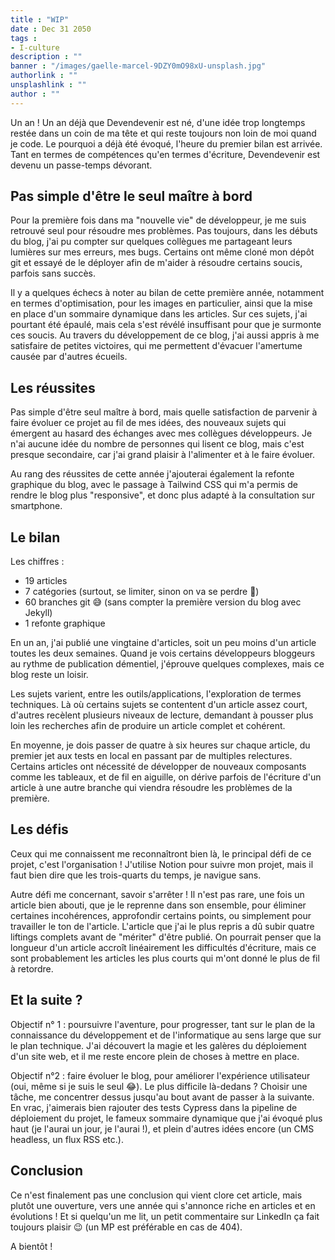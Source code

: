 ```yaml
---
title : "WIP"
date : Dec 31 2050
tags :
- I-culture
description : ""
banner : "/images/gaelle-marcel-9DZY0mO98xU-unsplash.jpg"
authorlink : ""
unsplashlink : ""
author : ""
---
```


Un an ! Un an déjà que Devendevenir est né, d'une idée trop longtemps restée dans un coin de ma tête et qui reste toujours non loin de moi quand je code. Le pourquoi a déjà été évoqué, l'heure du premier bilan est arrivée. Tant en termes de compétences qu'en termes d'écriture, Devendevenir est devenu un passe-temps dévorant.

## Pas simple d'être le seul maître à bord

Pour la première fois dans ma "nouvelle vie" de développeur, je me suis retrouvé seul pour résoudre mes problèmes. Pas toujours, dans les débuts du blog, j'ai pu compter sur quelques collègues me partageant leurs lumières sur mes erreurs, mes bugs. Certains ont même cloné mon dépôt git et essayé de le déployer afin de m'aider à résoudre certains soucis, parfois sans succès.

Il y a quelques échecs à noter au bilan de cette première année, notamment en termes d'optimisation, pour les images en particulier, ainsi que la mise en place d'un sommaire dynamique dans les articles. Sur ces sujets, j'ai pourtant été épaulé, mais cela s'est révélé insuffisant pour que je surmonte ces soucis. Au travers du développement de ce blog, j'ai aussi appris à me satisfaire de petites victoires, qui me permettent d'évacuer l'amertume causée par d'autres écueils.

## Les réussites

Pas simple d'être seul maître à bord, mais quelle satisfaction de parvenir à faire évoluer ce projet au fil de mes idées, des nouveaux sujets qui émergent au hasard des échanges avec mes collègues développeurs. Je n'ai aucune idée du nombre de personnes qui lisent ce blog, mais c'est presque secondaire, car j'ai grand plaisir à l'alimenter et à le faire évoluer.

Au rang des réussites de cette année j'ajouterai également la refonte graphique du blog, avec le passage à Tailwind CSS qui m'a permis de rendre le blog plus "responsive", et donc plus adapté à la consultation sur smartphone.

## Le bilan

Les chiffres :

- 19 articles
- 7 catégories (surtout, se limiter, sinon on va se perdre 🤣)
- 60 branches git 😅 (sans compter la première version du blog avec Jekyll)
- 1 refonte graphique

En un an, j'ai publié une vingtaine d'articles, soit un peu moins d'un article toutes les deux semaines. Quand je vois certains développeurs bloggeurs au rythme de publication démentiel, j'éprouve quelques complexes, mais ce blog reste un loisir.

Les sujets varient, entre les outils/applications, l'exploration de termes techniques. Là où certains sujets se contentent d'un article assez court, d'autres recèlent plusieurs niveaux de lecture, demandant à pousser plus loin les recherches afin de produire un article complet et cohérent.

En moyenne, je dois passer de quatre à six heures sur chaque article, du premier jet aux tests en local en passant par de multiples relectures. Certains articles ont nécessité de développer de nouveaux composants comme les tableaux, et de fil en aiguille, on dérive parfois de l'écriture d'un article à une autre branche qui viendra résoudre les problèmes de la première.

## Les défis

Ceux qui me connaissent me reconnaîtront bien là, le principal défi de ce projet, c'est l'organisation ! J'utilise Notion pour suivre mon projet, mais il faut bien dire que les trois-quarts du temps, je navigue sans.

Autre défi me concernant, savoir s'arrêter ! Il n'est pas rare, une fois un article bien abouti, que je le reprenne dans son ensemble, pour éliminer certaines incohérences, approfondir certains points, ou simplement pour travailler le ton de l'article. L'article que j'ai le plus repris a dû subir quatre liftings complets avant de "mériter" d'être publié. On pourrait penser que la longueur d'un article accroît linéairement les difficultés d'écriture, mais ce sont probablement les articles les plus courts qui m'ont donné le plus de fil à retordre.

## Et la suite ?

Objectif n° 1 : poursuivre l'aventure, pour progresser, tant sur le plan de la connaissance du développement et de l'informatique au sens large que sur le plan technique. J'ai découvert la magie et les galères du déploiement d'un site web, et il me reste encore plein de choses à mettre en place.

Objectif n°2 : faire évoluer le blog, pour améliorer l'expérience utilisateur (oui, même si je suis le seul 😂). Le plus difficile là-dedans ? Choisir une tâche, me concentrer dessus jusqu'au bout avant de passer à la suivante. En vrac, j'aimerais bien rajouter des tests Cypress dans la pipeline de déploiement du projet, le fameux sommaire dynamique que j'ai évoqué plus haut (je l'aurai un jour, je l'aurai !), et plein d'autres idées encore (un CMS headless, un flux RSS etc.).

## Conclusion

Ce n'est finalement pas une conclusion qui vient clore cet article, mais plutôt une ouverture, vers une année qui s'annonce riche en articles et en évolutions ! Et si quelqu'un me lit, un petit commentaire sur LinkedIn ça fait toujours plaisir 😉 (un MP est préférable en cas de 404).

A bientôt !